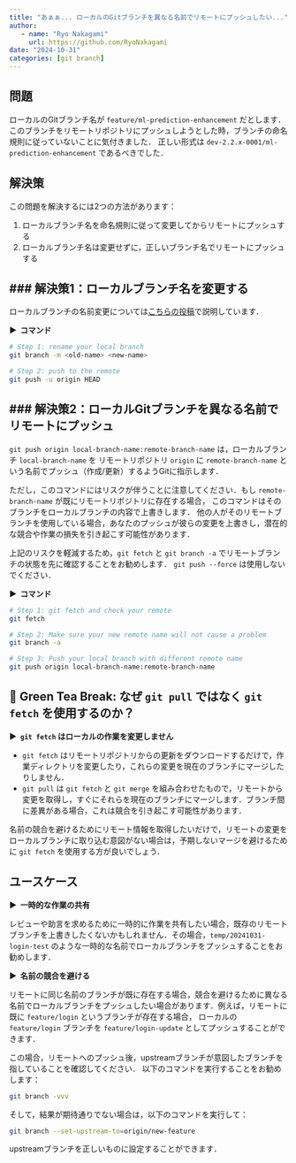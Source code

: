 ```yaml
---
title: "あぁぁ... ローカルのGitブランチを異なる名前でリモートにプッシュしたい..."
author: 
   - name: "Ryo Nakagami"
     url: https://github.com/RyoNakagami
date: "2024-10-31"
categories: [git branch]
---
```


## 問題

ローカルのGitブランチ名が `feature/ml-prediction-enhancement` だとします．
このブランチをリモートリポジトリにプッシュしようとした時，ブランチの命名規則に従っていないことに気付きました．
正しい形式は `dev-2.2.x-0001/ml-prediction-enhancement` であるべきでした．

## 解決策

この問題を解決するには2つの方法があります：

1. ローカルブランチ名を命名規則に従って変更してからリモートにプッシュする
2. ローカルブランチ名は変更せずに，正しいブランチ名でリモートにプッシュする

### 解決策1：ローカルブランチ名を変更する
---

ローカルブランチの名前変更については[こちらの投稿](https://ohgoshgit.github.io/posts/2024-07-13-fix-wrong-branchname/index.html)で説明しています．

<strong > &#9654;&nbsp; コマンド</strong>

```zsh
# Step 1: rename your local branch
git branch -m <old-name> <new-name>

# Step 2: push to the remote
git push -u origin HEAD
```

### 解決策2：ローカルGitブランチを異なる名前でリモートにプッシュ
---

`git push origin local-branch-name:remote-branch-name` は，ローカルブランチ `local-branch-name` を
リモートリポジトリ `origin` に `remote-branch-name` という名前でプッシュ（作成/更新）するようGitに指示します．

ただし，このコマンドにはリスクが伴うことに注意してください．もし `remote-branch-name` が既にリモートリポジトリに存在する場合，
このコマンドはそのブランチをローカルブランチの内容で上書きします．
他の人がそのリモートブランチを使用している場合，あなたのプッシュが彼らの変更を上書きし，潜在的な競合や作業の損失を引き起こす可能性があります．

上記のリスクを軽減するため，`git fetch` と `git branch -a` でリモートブランチの状態を先に確認することをお勧めします．
`git push --force` は使用しないでください．

<strong > &#9654;&nbsp; コマンド</strong>

```zsh
# Step 1: git fetch and check your remote
git fetch 

# Step 2: Make sure your new remote name will not cause a problem
git branch -a  

# Step 3: Push your local branch with different remote name
git push origin local-branch-name:remote-branch-name
```

::: {.nte- .callout-tip icon="false"}
# 🍵 Green Tea Break: なぜ `git pull` ではなく `git fetch` を使用するのか？

<strong > &#9654;&nbsp; `git fetch` はローカルの作業を変更しません</strong>

- `git fetch` はリモートリポジトリからの更新をダウンロードするだけで，作業ディレクトリを変更したり，これらの変更を現在のブランチにマージしたりしません．
- `git pull` は `git fetch` と `git merge` を組み合わせたもので，リモートから変更を取得し，すぐにそれらを現在のブランチにマージします．ブランチ間に差異がある場合，これは競合を引き起こす可能性があります．

名前の競合を避けるためにリモート情報を取得したいだけで，リモートの変更をローカルブランチに取り込む意図がない場合は，予期しないマージを避けるために `git fetch` を使用する方が良いでしょう．

:::


## ユースケース

<strong > &#9654;&nbsp; 一時的な作業の共有</strong>

レビューや助言を求めるために一時的に作業を共有したい場合，既存のリモートブランチを上書きしたくないかもしれません．その場合，`temp/20241031-login-test` のような一時的な名前でローカルブランチをプッシュすることをお勧めします．

<strong > &#9654;&nbsp; 名前の競合を避ける</strong>

リモートに同じ名前のブランチが既に存在する場合，競合を避けるために異なる名前でローカルブランチをプッシュしたい場合があります．例えば，リモートに既に `feature/login` というブランチが存在する場合，
ローカルの `feature/login` ブランチを `feature/login-update` としてプッシュすることができます．

この場合，リモートへのプッシュ後，upstreamブランチが意図したブランチを指していることを確認してください．
以下のコマンドを実行することをお勧めします：

```zsh
git branch -vvv
```

そして，結果が期待通りでない場合は，以下のコマンドを実行して：

```zsh
git branch --set-upstream-to=origin/new-feature
```

upstreamブランチを正しいものに設定することができます．